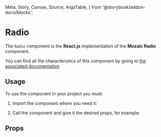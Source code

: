   Meta,
  Story,
  Canvas,
  Source,
  ArgsTable,
} from '@storybook/addon-docs/blocks';

<Meta title="Radio" component={Radio} />

# Radio

The `Radio` component is the **React.js** implementation of the **Mozaic Radio** component.

You can find all the characteristics of this component by going to [the associated documentation](https://mozaic.adeo.cloud/Components/Form/Radio/).

## Usage

To use the component in your project you must:

1. Import the component where you need it:

<Source
  language="javascript"
  code="import { Radio } from 'mozaic-react';"
/>

2. Call the component and give it the desired props, for example:

<Canvas withSource="open">
  <Story id="radio--controls" />
</Canvas>

## Props

<ArgsTable of={Radio} />
